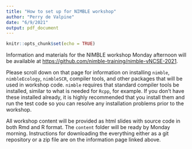 ```yaml
---
title: "How to set up for NIMBLE workshop"
author: "Perry de Valpine"
date: "6/9/2021"
output: pdf_document
---
```


```r
knitr::opts_chunk$set(echo = TRUE)
```

Information and materials for the NIMBLE workshop Monday afternoon will be available at [https://github.com/nimble-training/nimble-vNCSE-2021](https://github.com/nimble-training/nimble-vNCSE-2021).

Please scroll down on that page for information on installing `nimble`, `nimbleEcology`, `nimbleSCR`, compiler tools, and other packages that will be used in workshop code.  `nimble` requires that standard compiler tools be installed, similar to what is needed for `Rcpp`, for example.  If you don't have these installed already, it is highly recommended that you install them and run the test code so you can resolve any installation problems prior to the workshop. 

All workshop content will be provided as html slides with source code in both Rmd and R format.  The `content` folder will be ready by Monday morning. Instructions for downloading the everything either as a git repository or a zip file are on the information page linked above.